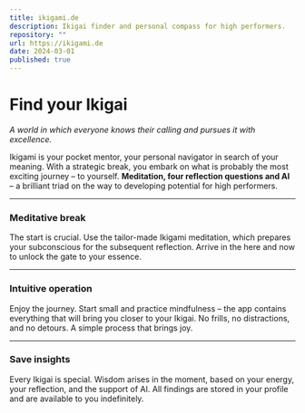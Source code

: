 ```yaml
---
title: ikigami.de
description: Ikigai finder and personal compass for high performers.
repository: ""
url: https://ikigami.de
date: 2024-03-01
published: true
---
```


# Find your Ikigai

*A world in which everyone knows their calling and pursues it with excellence.*

Ikigami is your pocket mentor, your personal navigator in search of your meaning. With a strategic break, you embark on what is probably the most exciting journey – to yourself. **Meditation, four reflection questions and AI** – a brilliant triad on the way to developing potential for high performers.

---

### Meditative break

The start is crucial. Use the tailor-made Ikigami meditation, which prepares your subconscious for the subsequent reflection. Arrive in the here and now to unlock the gate to your essence.

---

### Intuitive operation

Enjoy the journey. Start small and practice mindfulness – the app contains everything that will bring you closer to your Ikigai. No frills, no distractions, and no detours. A simple process that brings joy.

---

### Save insights

Every Ikigai is special. Wisdom arises in the moment, based on your energy, your reflection, and the support of AI. All findings are stored in your profile and are available to you indefinitely.
